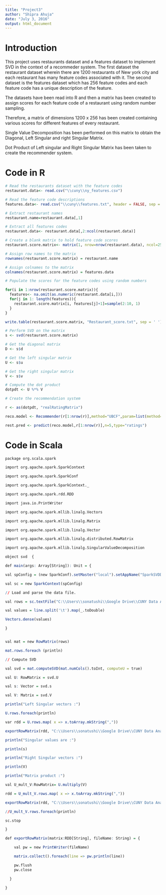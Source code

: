 ---
title: "Project3"
author: "Shipra Ahuja"
date: "July 3, 2016"
output: html_document
---

# Introduction

This project uses restaurants dataset and a features dataset to implement SVD in the context of a recommeder system. 
The first dataset the restaurant dataset wherein there are 1200 restaurants of New york city and each restaurant has many feature codes associated with it.
The second dataset is the features dataset which has 256 feature codes and each feature code has a unique description of the feature.

The datasets have been read into R and then a matrix has been created to assign scores for each feature code of a restaurant using random number sampling.

Therefore, a matrix of dimensions 1200 x 256 has been created containing various scores for different features of every restaurant.

Single Value Decomposition has been performed on this matrix to obtain the Diagonal, Left Singular and right Singular Matrix.

Dot Product of Left singular and Right Singular Matrix has been taken to create the recommender system.


# Code in R

```{r,warning=FALSE}

# Read the restaurants dataset with the feature codes
restaurant.data<- read.csv("\\cuny\\ny_features.csv")

# Read the feature code descriptions
features.data<- read.csv("\\cuny\\features.txt", header = FALSE, sep = "\t")[,2]

# Extract restaurant names
restaurant.name=restaurant.data[,1]

# Extract all features codes 
restaurant.data<- restaurant.data[,2:ncol(restaurant.data)]

# Create a blank matrix to hold feature code scores
restaurant.score.matrix<- matrix(1, nrow=nrow(restaurant.data), ncol=257)

# Assign row names to the matrix
rownames(restaurant.score.matrix) = restaurant.name

# Assign colnames to the matrix
colnames(restaurant.score.matrix) = features.data

# Populate the scores for the feature codes using random numbers

for(i in 1:nrow(restaurant.score.matrix)){
  features<- na.omit(as.numeric(restaurant.data[i,]))
  for(j in 1: length(features)){
    restaurant.score.matrix[i, features[j]+1]=sample(2:10, 1)
  }
}

write.table(restaurant.score.matrix, "Restaurant_score.txt", sep = ' ')

# Perform SVD on the matrix
s <- svd(restaurant.score.matrix)

# Get the diagonal matrix
D <- s$d

# Get the left singular matrix
U <- s$u

# Get the right singular matrix
V <- s$v

# Compute the dot product
dotpdt <- U %*% V

# Create the recommendation system

r <- as(dotpdt, "realRatingMatrix")

reco.model <- Recommender(r[1:nrow(r)],method="UBCF",param=list(method="Cosine",k=30))

rest.pred <- predict(reco.model,r[1:nrow(r)],n=5,type="ratings")


```


# Code in Scala

```{r,warning=FALSE}

package org.scala.spark

import org.apache.spark.SparkContext

import org.apache.spark.SparkConf

import org.apache.spark.SparkContext._

import org.apache.spark.rdd.RDD

import java.io.PrintWriter

import org.apache.spark.mllib.linalg.Vectors

import org.apache.spark.mllib.linalg.Matrix

import org.apache.spark.mllib.linalg.Vector

import org.apache.spark.mllib.linalg.distributed.RowMatrix

import org.apache.spark.mllib.linalg.SingularValueDecomposition

object svd  {

def main(args: Array[String]): Unit = {

val spConfig = (new SparkConf).setMaster("local").setAppName("SparkSVDDemo")

val sc = new SparkContext(spConfig)

// Load and parse the data file.

val rows = sc.textFile("C:\\Users\\sonatushi\\Google Drive\\CUNY Data Analytics\\IS643-RECOSYS_\\Project3\\Restaurant_score.txt").map { line =>

val values = line.split('\t').map(_.toDouble)

Vectors.dense(values)

}


val mat = new RowMatrix(rows)

mat.rows.foreach (println)

// Compute SVD

val svd = mat.computeSVD(mat.numCols().toInt, computeU = true)

val U: RowMatrix = svd.U

val s: Vector = svd.s

val V: Matrix = svd.V

println("Left Singular vectors :")

U.rows.foreach(println)

var rdd = U.rows.map( x => x.toArray.mkString(","))

exportRowMatrix(rdd, "C:\\Users\\sonatushi\\Google Drive\\CUNY Data Analytics\\IS643-RECOSYS_\\Project3\\U-matrix.csv")

println("Singular values are :")

println(s)

println("Right Singular vectors :")

println(V)

println("Matrix product :")

val U_mult_V:RowMatrix= U.multiply(V)

rdd = U_mult_V.rows.map( x => x.toArray.mkString(","))

exportRowMatrix(rdd, "C:\\Users\\sonatushi\\Google Drive\\CUNY Data Analytics\\IS643-RECOSYS_\\Project3\\Result_matrix.csv")

//U_mult_V.rows.foreach(println)

sc.stop

}

def exportRowMatrix(matrix:RDD[String], fileName: String) = {

    val pw = new PrintWriter(fileName)

    matrix.collect().foreach(line => pw.println(line))

    pw.flush
    pw.close

  }

}

```